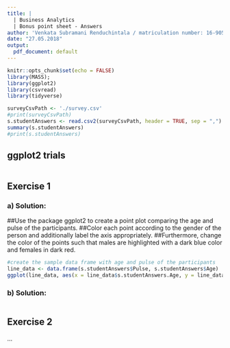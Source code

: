 ---
title: |
  | Business Analytics  
  | Bonus point sheet - Answers
author: 'Venkata Subramani Renduchintala / matriculation number: 16-905-416'
date: "27.05.2018"
output:
  pdf_document: default
---

```{r setup, include=FALSE}
knitr::opts_chunk$set(echo = FALSE)
library(MASS);
library(ggplot2)
library(csvread)
library(tidyverse)
```

```{r Load Survey.csv}
surveyCsvPath <- './survey.csv'
#print(surveyCsvPath)
s.studentAnswers <- read.csv2(surveyCsvPath, header = TRUE, sep = ",")
summary(s.studentAnswers)
#print(s.studentAnswers)
```

## ggplot2 trials
```{r ggplot2 trials}

```



## Exercise 1

### a) Solution:
##Use the package ggplot2 to create a point plot comparing the age and pulse of the participants. 
##Color each point according to the gender of the person and additionally label the axis appropriately. 
##Furthermore, change the color of the points such that males are highlighted with a dark blue color and females in dark red.
```{r Point Plot comparing age and pulse of participants}
#create the sample data frame with age and pulse of the participants
line_data <- data.frame(s.studentAnswers$Pulse, s.studentAnswers$Age)
ggplot(line_data, aes(x = line_data$s.studentAnswers.Age, y = line_data$s.studentAnswers.Pulse)) + geom_point()
```
### b) Solution:
```{r}
 
```

## Exercise 2

...